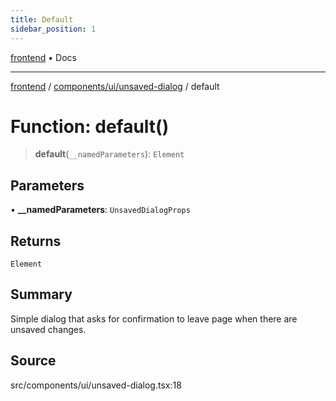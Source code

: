 ```yaml
---
title: Default
sidebar_position: 1
---
```


[frontend](../../../..) • Docs

***

[frontend](../../../..) / [components/ui/unsaved-dialog](..) / default

# Function: default()

> **default**(`__namedParameters`): `Element`

## Parameters

• **\_\_namedParameters**: `UnsavedDialogProps`

## Returns

`Element`

## Summary

Simple dialog that asks for confirmation to leave page when there are unsaved changes.

## Source

src/components/ui/unsaved-dialog.tsx:18
